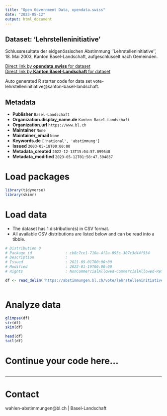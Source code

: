 ```yaml
---
title: "Open Government Data, opendata.swiss"
date: "2023-05-12"
output: html_document
---
```


## Dataset: 'Lehrstelleninitiative'

Schlussresultate der eidgenössischen Abstimmung ''Lehrstelleninitiative'', 18. Mai 2003, Kanton Basel-Landschaft, aufgeschlüsselt nach Gemeinden.

[Direct link by **opendata.swiss** for dataset](https://opendata.swiss/de/dataset/lehrstelleninitiative)<br>
[Direct link by **Kanton Basel-Landschaft** for dataset](https://abstimmungen.bl.ch/vote/lehrstelleninitiative/data)

Auto generated R starter code for data set vote-lehrstelleninitiative@kanton-basel-landschaft.

## Metadata

- **Publisher** `Basel-Landschaft`
- **Organization.display_name.de** `Kanton Basel-Landschaft`
- **Organization.url** `https://www.bl.ch`
- **Maintainer** `None`
- **Maintainer_email** `None`
- **Keywords.de** `['national', 'abstimmung']`
- **Issued** `2003-05-18T00:00:00`
- **Metadata_created** `2022-12-13T15:04:57.099648`
- **Metadata_modified** `2023-05-12T01:58:47.504837`


# Load packages

```r

library(tidyverse)
library(skimr)

```

# Load data

-   The dataset has 1 distribution(s) in CSV format.
-   All available CSV distributions are listed below and can be read into a tibble.

```r

# Distribution 0
# Package_id               : cb8c7ce1-710a-4f2a-895c-307c3d44f534
# Description              : 
# Issued                   : 2021-09-01T00:00:00
# Modified                 : 2022-01-19T00:00:00
# Rights                   : NonCommercialAllowed-CommercialAllowed-ReferenceRequired

df <- read_delim('https://abstimmungen.bl.ch/vote/lehrstelleninitiative/data-csv')



```

# Analyze data

```r

glimpse(df)
str(df)
skim(df)

head(df)
tail(df)

```

# Continue your code here...

```r

```

------------------------------------------------------------------------

# Contact

wahlen-abstimmungen@bl.ch | Basel-Landschaft
